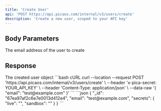 ```yaml
---
title: 'Create User'
api: 'POST https://api.picaos.com/internal/v3/users/create'
description: 'Create a new user, scoped to your API key'
---
```


## Body Parameters

<ParamField body="email" type="string" required>
  The email address of the user to create
</ParamField>

## Response

<ResponseField name="user" type="User">
  The created user object
</ResponseField>

<RequestExample>
```bash cURL
curl --location --request POST 'https://api.picaos.com/internal/v3/users/create' \
--header 'x-pica-secret: YOUR_API_KEY' \
--header 'Content-Type: application/json' \
--data-raw '{
    "email": "test@example.com"
}'
```
</RequestExample>

<ResponseExample>
```json
{
    "_id": "67ea97af2c6e7e0013d412e4",
    "email": "test@example.com",
    "secrets": {
        "live": "<USER_LIVE_KEY>",
        "sandbox": "<USER_SANDBOX_KEY>"
    }
}
```
</ResponseExample>